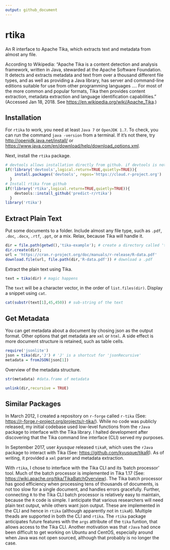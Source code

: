 ```yaml
---
output: github_document
---
```

# rtika
An R interface to Apache Tika, which extracts text and metadata from almost any file.

According to Wikipedia: "Apache Tika is a content detection and analysis framework, written in Java, stewarded at the Apache Software Foundation. It detects and extracts metadata and text from over a thousand different file types, and as well as providing a Java library, has server and command-line editions suitable for use from other programming languages .... For most of the more common and popular formats, Tika then provides content extraction, metadata extraction and language identification capabilities." (Accessed Jan 18, 2018. See <https://en.wikipedia.org/wiki/Apache_Tika>.)

## Installation
For `rtika` to work, you need at least `Java 7` or `OpenJDK 1.7`. To check, you can run the command `java -version` from a terminal. If it's not there, try <http://openjdk.java.net/install/> or <https://www.java.com/en/download/help/download_options.xml>.

Next, install the `rtika` package. 

```r
# devtools allows installation directly from github. if devtools is not installed, install it.
if(!library('devtools',logical.return=TRUE,quietly=TRUE)){ 
    install.packages('devtools', repos='https://cloud.r-project.org')
  }
# Install rtika from github
if(!library('rtika',logical.return=TRUE,quietly=TRUE)){
    devtools::install_github('predict-r/rtika') 
  } 
library('rtika')
```



## Extract Plain Text
Put some documents to a folder. Include almost any file type, such as `.pdf`, `.doc`, `.docx`, `.rtf`, `.ppt`, or a mix. Relax, because Tika will handle it.
```r
dir = file.path(getwd(),'tika-example'); # create a directory called 'tika-example' in R's working directory
dir.create(dir); 
url = 'https://cran.r-project.org/doc/manuals/r-release/R-data.pdf'
download.file(url, file.path(dir,'R-data.pdf')) # download a .pdf 

```

Extract the plain text using Tika.
```r
text = tika(dir) # magic happens

```
The `text` will be a character vector, in the order of `list.files(dir)`. Display a snippet using `cat`.  
```r
cat(substr(text[1],45,450)) # sub-string of the text

```
## Get Metadata
You can get metadata about a document by chosing json as the output format.  Other options that get metadata are `xml` or `html`. A side effect is more document structure is retained, such as table cells.
```r
require('jsonlite')
json = tika(dir,'J') # 'J' is a shortcut for 'jsonRecursive'
metadata = fromJSON(json[1])
```
Overview of the metadata structure.
```r
str(metadata) #data.frame of metadata
```
```r
unlink(dir,recursive = TRUE)
```
## Similar Packages

In March 2012, I created a repository on `r-forge` called `r-tika` (See: <https://r-forge.r-project.org/projects/r-tika/>). While no code was publicly released, my initial codebase used low-level functions from the `rJava` package to interface with the Tika library. I halted development after discovering that the Tika command line interface (CLI) served my purposes. 

In September 2017, user *kyusque* released `tikaR`, which uses the `rJava` package to interact with Tika (See: <https://github.com/kyusque/tikaR>). As of writing, it provided a `xml` parser and metadata extraction. 

With  `rtika`, I chose to interface with the Tika CLI and its 'batch processor' tool. Much of the batch processor is implemented in Tika 1.17 (See: <https://wiki.apache.org/tika/TikaBatchOverview>). The Tika batch processor has good efficiency when processing tens of thousands of documents, is not too slow for a single document, and handles errors gracefully. Further, connecting `R` to the Tika CLI batch processor is relatively easy to maintain, because the `R` code is simple. I anticipate that various researchers will need plain text output, while others want json output. These are implemented in the CLI and hence in `rtika` (although apparently not in `tikaR`). Multiple theads are supported in both the CLI and `rtika`. The `rtika` package anticipates future features with the `args` attribute of the `tika` funtion, that allows access to the Tika CLI. Another motivation was that `rJava` had once been difficult to get working on Ubuntu and CentOS, especially around when Java was not open sourced, although that probably is no longer the case.
